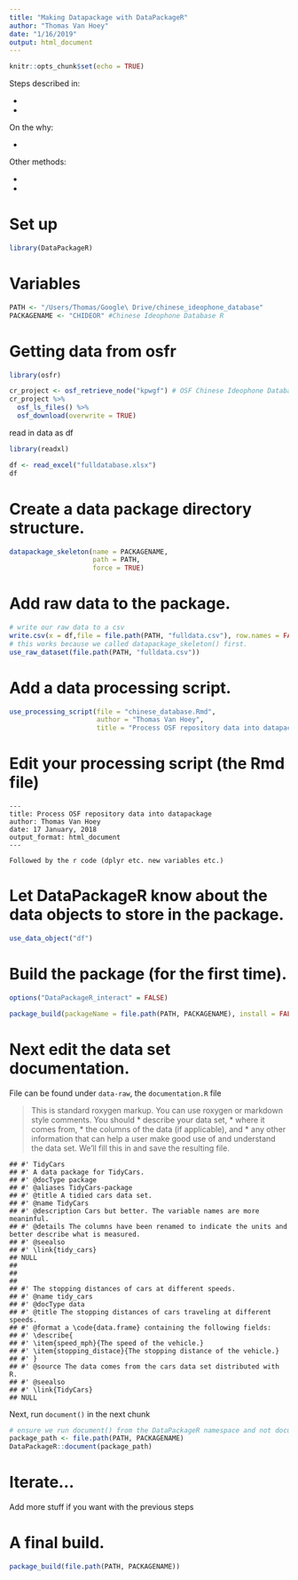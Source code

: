 ```yaml
---
title: "Making Datapackage with DataPackageR"
author: "Thomas Van Hoey"
date: "1/16/2019"
output: html_document
---
```


```r
knitr::opts_chunk$set(echo = TRUE)
```

Steps described in:

* [](https://ropensci.org/blog/2018/09/18/datapackager/)
* [](https://github.com/ropensci/DataPackageR)

On the why:

* [](https://grasshoppermouse.github.io/2017/10/18/put-your-data-in-an-r-package/)

Other methods:

* [](https://www.erikhoward.net/how-to-create-an-r-data-package/)
* [](http://www.clayford.net/statistics/creating-an-r-data-package/)

# Set up
```r
library(DataPackageR)
```

# Variables

```r
PATH <- "/Users/Thomas/Google\ Drive/chinese_ideophone_database"
PACKAGENAME <- "CHIDEOR" #Chinese Ideophone Database R
```


# Getting data from osfr

```r
library(osfr)

cr_project <- osf_retrieve_node("kpwgf") # OSF Chinese Ideophone Database
cr_project %>%
  osf_ls_files() %>%
  osf_download(overwrite = TRUE)
```

read in data as df
```r
library(readxl)

df <- read_excel("fulldatabase.xlsx")
df
```



# Create a data package directory structure.

```r
datapackage_skeleton(name = PACKAGENAME,
                     path = PATH,
                     force = TRUE)
```

# Add raw data to the package.
```r
# write our raw data to a csv
write.csv(x = df,file = file.path(PATH, "fulldata.csv"), row.names = FALSE)
# this works because we called datapackage_skeleton() first.
use_raw_dataset(file.path(PATH, "fulldata.csv"))
```


# Add a data processing script.

```r
use_processing_script(file = "chinese_database.Rmd",
                      author = "Thomas Van Hoey",
                      title = "Process OSF repository data into datapackage")
```


# Edit your processing script (the Rmd file)


```
---
title: Process OSF repository data into datapackage
author: Thomas Van Hoey
date: 17 January, 2018
output_format: html_document
---

Followed by the r code (dplyr etc. new variables etc.)
```

# Let DataPackageR know about the data objects to store in the package.

```r
use_data_object("df")
```

# Build the package (for the first time).

```r
options("DataPackageR_interact" = FALSE)

package_build(packageName = file.path(PATH, PACKAGENAME), install = FALSE)
```

# Next edit the data set documentation.
File can be found under `data-raw`, the `documentation.R` file

>This is standard roxygen markup. You can use roxygen or markdown style comments. You should 
* describe your data set, 
* where it comes from, 
* the columns of the data (if applicable), and 
* any other information that can help a user make good use of and understand the data set. 
We’ll fill this in and save the resulting file.

```
## #' TidyCars
## #' A data package for TidyCars.
## #' @docType package
## #' @aliases TidyCars-package
## #' @title A tidied cars data set.
## #' @name TidyCars
## #' @description Cars but better. The variable names are more meaninful.
## #' @details The columns have been renamed to indicate the units and better describe what is measured.
## #' @seealso
## #' \link{tidy_cars}
## NULL
## 
## 
## 
## #' The stopping distances of cars at different speeds.
## #' @name tidy_cars
## #' @docType data
## #' @title The stopping distances of cars traveling at different speeds.
## #' @format a \code{data.frame} containing the following fields:
## #' \describe{
## #' \item{speed_mph}{The speed of the vehicle.}
## #' \item{stopping_distace}{The stopping distance of the vehicle.}
## #' }
## #' @source The data comes from the cars data set distributed with R.
## #' @seealso
## #' \link{TidyCars}
## NULL
```

Next, run `document()` in the next chunk

```r
# ensure we run document() from the DataPackageR namespace and not document() from roxygen or devtools.
package_path <- file.path(PATH, PACKAGENAME)
DataPackageR::document(package_path)
```

# Iterate…

Add more stuff if you want with the previous steps

# A final build.

```r
package_build(file.path(PATH, PACKAGENAME))
```



